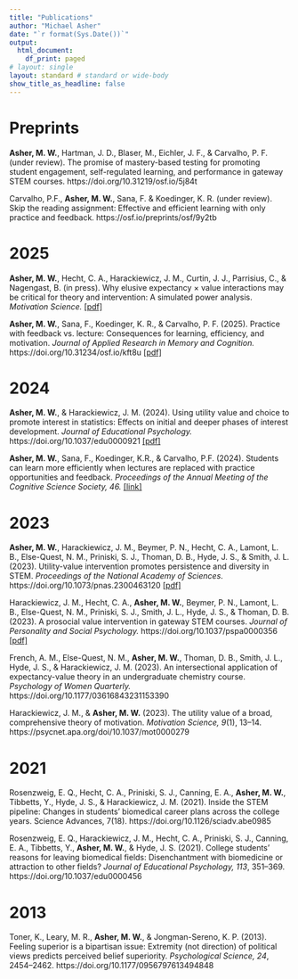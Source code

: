 ```yaml
---
title: "Publications"
author: "Michael Asher"
date: "`r format(Sys.Date())`"
output:
  html_document:
    df_print: paged
# layout: single
layout: standard # standard or wide-body
show_title_as_headline: false
---
```


# Preprints

**Asher, M. W.**, Hartman, J. D., Blaser, M., Eichler, J. F., & Carvalho, P. F. (under review). The promise of mastery-based testing for promoting student engagement, self-regulated learning, and performance in gateway STEM courses. https://doi.org/10.31219/osf.io/5j84t

Carvalho, P.F., **Asher, M. W.**, Sana, F. & Koedinger, K. R. (under review). Skip the reading assignment: Effective and efficient learning with only practice and feedback. https://osf.io/preprints/osf/9y2tb

# 2025

**Asher, M. W.**, Hecht, C. A., Harackiewicz, J. M., Curtin, J. J., Parrisius, C., & Nagengast, B.  (in press). Why elusive expectancy × value interactions may be critical for theory and
intervention: A simulated power analysis. *Motivation Science.* [[pdf]](/publications/asher_et_al_inpress_motsci.pdf)

**Asher, M. W.**, Sana, F., Koedinger, K. R., & Carvalho, P. F. (2025). Practice with feedback vs. lecture: Consequences for learning, efficiency, and motivation. *Journal of Applied Research in Memory and Cognition.* https://doi.org/10.31234/osf.io/kft8u [[pdf]](/publications/asher_et_al_2025_jarmac.pdf)

# 2024

**Asher, M. W.**, & Harackiewicz, J. M. (2024). Using utility value and choice to promote interest in statistics: Effects on initial and deeper phases of interest development. *Journal of Educational Psychology.* https://doi.org/10.1037/edu0000921 [[pdf]](/publications/asher_harackiewicz_2024_jep.pdf)

**Asher, M. W.**, Sana, F., Koedinger, K.R., & Carvalho, P.F. (2024). Students can learn more efficiently when lectures are replaced with practice opportunities and feedback. *Proceedings of the Annual Meeting of the Cognitive Science Society, 46.* [[link]](https://escholarship.org/content/qt7p16r9xk/qt7p16r9xk_noSplash_5523aeea52976181855830ab0366c9f3.pdf?t=sfdr4y)

# 2023

**Asher, M. W.**, Harackiewicz, J. M., Beymer, P. N., Hecht, C. A., Lamont, L. B., Else-Quest, N. M., Priniski, S. J., Thoman, D. B., Hyde, J. S., & Smith, J. L. (2023). Utility-value intervention promotes persistence and diversity in STEM. *Proceedings of the National Academy of Sciences*. https://doi.org/10.1073/pnas.2300463120 [[pdf]](/publications/asher_et_al_2023_pnas.pdf)

Harackiewicz, J. M., Hecht, C. A., **Asher, M. W.**, Beymer, P. N., Lamont, L. B., Else-Quest, N. M., Priniski, S. J., Smith, J. L., Hyde, J. S., & Thoman, D. B. (2023). A prosocial value intervention in gateway STEM courses. *Journal of Personality and Social Psychology.* https://doi.org/10.1037/pspa0000356 [[pdf]](/publications/harackiewicz_et_al_2023_jpsp.pdf)

French, A. M., Else-Quest, N. M., **Asher, M. W.**, Thoman, D. B., Smith, J. L., Hyde, J. S., & Harackiewicz, J. M. (2023). An intersectional application of expectancy-value theory in an undergraduate chemistry course. *Psychology of Women Quarterly.* https://doi.org/10.1177/03616843231153390

Harackiewicz, J. M., & **Asher, M. W.** (2023). The utility value of a broad, comprehensive theory of motivation. *Motivation Science, 9*(1), 13–14. https://psycnet.apa.org/doi/10.1037/mot0000279

# 2021

Rosenzweig, E. Q., Hecht, C. A., Priniski, S. J., Canning, E. A., **Asher, M. W.**, Tibbetts, Y., Hyde, J. S., & Harackiewicz, J. M. (2021). Inside the STEM pipeline: Changes in students’ biomedical career plans across the college years. Science Advances, 7(18). https://doi.org/10.1126/sciadv.abe0985

Rosenzweig, E. Q., Harackiewicz, J. M., Hecht, C. A., Priniski, S. J., Canning, E. A., Tibbetts, Y., **Asher, M. W.**, & Hyde, J. S. (2021). College students’ reasons for leaving biomedical fields: Disenchantment with biomedicine or attraction to other fields? *Journal of Educational Psychology, 113*, 351–369. https://doi.org/10.1037/edu0000456

# 2013

Toner, K., Leary, M. R., **Asher, M. W.**, & Jongman-Sereno, K. P. (2013). Feeling superior is a bipartisan issue: Extremity (not direction) of political views predicts perceived belief superiority. *Psychological Science, 24*, 2454–2462. https://doi.org/10.1177/0956797613494848

